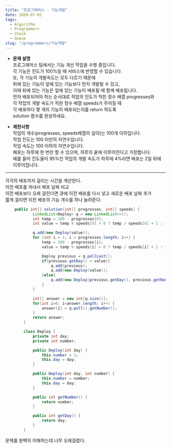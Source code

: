 ```yaml
---
title: "프로그래머스 - 기능개발"
date: 2020-07-02
tags:
  - Algorithm
  - Programmers
  - Stack
  - Queue
slug: "/programmers/기능개발"
---
```


- __문제 설명__  <br/>
프로그래머스 팀에서는 기능 개선 작업을 수행 중입니다. <br/>
각 기능은 진도가 100%일 때 서비스에 반영할 수 있습니다. <br/>
또, 각 기능의 개발속도는 모두 다르기 때문에 <br/>
뒤에 있는 기능이 앞에 있는 기능보다 먼저 개발될 수 있고, <br/>
이때 뒤에 있는 기능은 앞에 있는 기능이 배포될 때 함께 배포됩니다. <br/>
먼저 배포되어야 하는 순서대로 작업의 진도가 적힌 정수 배열 progresses와 <br/>
각 작업의 개발 속도가 적힌 정수 배열 speeds가 주어질 때 <br/>
각 배포마다 몇 개의 기능이 배포되는지를 return 하도록 <br/>
solution 함수를 완성하세요.

- __제한사항__ <br/>
작업의 개수(progresses, speeds배열의 길이)는 100개 이하입니다. <br/>
작업 진도는 100 미만의 자연수입니다. <br/>
작업 속도는 100 이하의 자연수입니다. <br/>
배포는 하루에 한 번만 할 수 있으며, 하루의 끝에 이루어진다고 가정합니다.  <br/>
예를 들어 진도율이 95%인 작업의 개발 속도가 하루에 4%라면 배포는 2일 뒤에 이루어집니다.

---------------------------

각각의 배포까지 걸리는 시간을 계산한다.<br/>
이전 배포를 꺼내서 배포 날짜 비교<br/>
이전 배포보다 오래 걸린다면 큐에 이전 배포를 다시 넣고 새로운 배포 날짜 추가<br/>
짧게 걸리면 이전 배포의 기능 개수를 하나 늘려준다.

```java \\{26, 11-15}
    public int[] solution(int[] progresses, int[] speeds) {
            LinkedList<Deploy> q = new LinkedList<>();
            int temp = 100 - progresses[0];
            int value = temp % speeds[0] > 0 ? temp / speeds[0] + 1 : temp / speeds[0];

            q.add(new Deploy(value));
            for (int i = 1; i < progresses.length; i++) {
                temp = 100 - progresses[i];
                value = temp % speeds[i] > 0 ? temp / speeds[i] + 1 : temp / speeds[i];

                Deploy previous = q.pollLast();
                if(previous.getDay() < value){
                    q.add(previous);
                    q.add(new Deploy(value));
                }else{
                    q.add(new Deploy(previous.getDay(), previous.getNumber()+1));
                }
            }

            int[] answer = new int[q.size()];
            for(int i=0; i<answer.length; i++) {
                answer[i] = q.poll().getNumber();
            }
            return answer;
        }

        class Deploy {
            private int day;
            private int number;

            public Deploy(int day) {
                this.number = 1;
                this.day = day;
            }

            public Deploy(int day, int number) {
                this.number = number;
                this.day = day;
            }

            public int getNumber() {
                return number;
            }

            public int getDay() {
                return day;
            }
        }
```

문제를 완벽히 이해하는데 너무 오래걸렸다.
